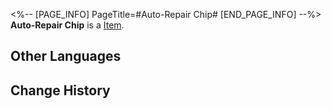 <%-- [PAGE_INFO]
PageTitle=#Auto-Repair Chip#
[END_PAGE_INFO] --%>
{{Item Infobox
|title       = Auto-Repair Chip
|id          = 250220
|image       = Item Auto-Repair Chip.png
|type        = 
|invCategory = 
|rarity      = 3
|effect      = Restores a minor amount of HP after the wearer takes action. Each time this is triggered, the HP restored increases.
|description = A game item in Aetherium Wars. Aether Spirits will gain a special enhanced ability after equipping it.
}}
'''Auto-Repair Chip''' is a [[Item]].

==Other Languages==
{{Other Languages
|en   = Auto-Repair Chip
|zhs  = 自动修复芯片
|zht  = 自動修復晶片
|ja   = チップ「自動修復」
|ko   = 자동 복구 칩
|es   = Chip de reparación automática
|fr   = Puce d'auto-réparation
|ru   = Чип автоматического ремонта
|th   = ชิปซ่อมแซมอัตโนมัติ
|vi   = Chip Tự Động Sửa
|de   = Chip: Auto-Reparatur
|id   = Auto-Repair Chip
|pt   = Chip de Conserto Automático
}}

==Change History==
{{Change History|2.0}}
